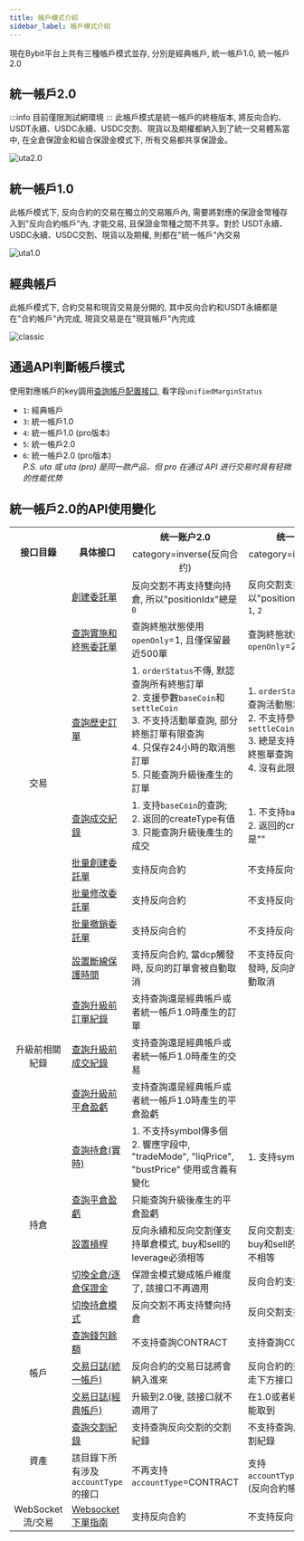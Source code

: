 ```yaml
---
title: 帳戶模式介紹
sidebar_label: 帳戶模式介紹
---
```

現在Bybit平台上共有三種帳戶模式並存, 分別是經典帳戶, 統一帳戶1.0, 統一帳戶2.0

## 統一帳戶2.0
:::info
目前僅限測試網環境
:::
此帳戶模式是統一帳戶的終極版本, 將反向合約、USDT永續、USDC永續、USDC交割、現貨以及期權都納入到了統一交易體系當中, 
在全倉保證金和組合保證金模式下, 所有交易都共享保證金。

![uta2.0](/img/uta2_cn.png)

## 統一帳戶1.0
此帳戶模式下, 反向合約的交易在獨立的交易賬戶內, 需要將對應的保證金幣種存入到"反向合約帳戶"內, 才能交易, 且保證金幣種之間不共享。對於
USDT永續、USDC永續、USDC交割、現貨以及期權, 則都在"統一帳戶"內交易

![uta1.0](/img/uta1_cn.png)

## 經典帳戶
此帳戶模式下, 合約交易和現貨交易是分開的, 其中反向合約和USDT永續都是在"合約帳戶"內完成, 現貨交易是在"現貨帳戶"內完成

![classic](/img/classic_cn.png)

## 通過API判斷帳戶模式
使用對應帳戶的key調用[查詢帳戶配置接口](account/account-info#), 看字段`unifiedMarginStatus`
* `1`: 經典帳戶
* `3`: 統一帳戶1.0
* `4`: 統一帳戶1.0 (pro版本)
* `5`: 統一帳戶2.0
* `6`: 統一帳戶2.0 (pro版本)
<br/><i>P.S. uta 或 uta (pro) 是同一款产品，但 pro 在通过 API 进行交易时具有轻微的性能优势</i>

## 統一帳戶2.0的API使用變化
<span class="blocky_table">

<table>
    <tr>
        <th rowSpan="2" align="center">接口目錄</th><th rowSpan="2">具体接口</th><th>统一账户2.0</th><th>统一账户1.0</th>
    </tr>
    <tr>
        <td align="center">category=inverse(反向合约)</td><td align="center">category=inverse(反向合约)</td>
    </tr>
    <tr>
        <td rowSpan="8" align="center">交易</td><td><a href="order/create-order#">創建委託單</a></td><td>反向交割不再支持雙向持倉, 所以"positionIdx"總是<code>0</code></td><td>反向交割支持雙向持倉, 所以"positionIdx"可以是<code>0</code>, <code>1</code>, <code>2</code></td>
    </tr>
    <tr>
        <td><a href="order/open-order#">查詢實施和終態委託單</a></td><td>查詢終態狀態使用<code>openOnly</code>=1, 且僅保留最近500單</td><td>查詢終態狀態使用<code>openOnly</code>=2</td>
    </tr>
    <tr>
        <td><a href="order/order-list#">查詢歷史訂單</a></td><td>1. <code>orderStatus</code>不傳, 默認查詢所有終態訂單<br/>2. 支援參數<code>baseCoin</code>和<code>settleCoin</code><br/>3. 不支持活動單查詢, 部分終態訂單有限查詢<br/>4. 只保存24小時的取消態訂單<br/>5. 只能查詢升級後產生的訂單</td><td>1. <code>orderStatus</code>不傳, 默認查詢活動態和終態訂單<br/>2. 不支持參數<code>baseCoin</code>和<code>settleCoin</code><br/>3. 總是支持活動單和各種終態單查詢<br/>4. 沒有此限制</td>
    </tr>
    <tr>
        <td><a href="order/execution#">查詢成交紀錄</a></td><td>1. 支持<code>baseCoin</code>的查詢; <br/>2. 返回的createType有值<br/>3. 只能查詢升級後產生的成交</td><td>1. 不支持<code>baseCoin</code>的查詢;<br/>2. 返回的createType總是""</td>
    </tr>
    <tr>
        <td><a href="order/batch-place#">批量創建委託單</a></td><td>支持反向合約</td><td>不支持反向合約</td>
    </tr>
    <tr>
        <td><a href="order/batch-amend#">批量修改委託單</a></td><td>支持反向合約</td><td>不支持反向合約</td>
    </tr>
    <tr>
        <td><a href="order/batch-cancel#">批量撤銷委託單</a></td><td>支持反向合約</td><td>不支持反向合約</td>
    </tr>
    <tr>
        <td><a href="order/dcp#">設置斷線保護時間</a></td><td>支持反向合約, 當dcp觸發時, 反向的訂單會被自動取消</td><td>不支持反向合約, 當dcp觸發時, 反向的訂單不會被自動取消</td>
    </tr>
    <tr>
        <td rowSpan="3" align="center">升級前相關紀錄</td><td><a href="pre-upgrade/order-list#">查詢升級前訂單紀錄</a></td><td>支持查詢還是經典帳戶或者統一帳戶1.0時產生的訂單 </td><td align="center">-</td>
    </tr>
     <tr>
        <td><a href="pre-upgrade/execution#">查詢升級前成交紀錄</a></td><td>支持查詢還是經典帳戶或者統一帳戶1.0時產生的交易 </td><td align="center">-</td>
    </tr>
     <tr>
        <td><a href="pre-upgrade/close-pnl#">查詢升級前平倉盈虧</a></td><td>支持查詢還是經典帳戶或者統一帳戶1.0時產生的平倉盈虧 </td><td align="center">-</td>
    </tr>
    <tr>
        <td rowSpan="5" align="center">持倉</td><td><a href="position#">查詢持倉(實時)</a></td><td>1. 不支持symbol傳多個<br/>2. 響應字段中, "tradeMode", "liqPrice", "bustPrice" 使用或含義有變化</td><td>1. 支持symbol傳多個</td>
    </tr>
    <tr>
        <td><a href="position/close-pnl#">查詢平倉盈虧</a></td><td>只能查詢升級後產生的平倉盈虧</td><td align="center"> - </td>
    </tr>
    <tr>
        <td><a href="position/leverage#">設置槓桿</a></td><td>反向永續和反向交割僅支持單倉模式, buy和sell的leverage必須相等</td><td>反向交割支持雙向持倉, buy和sell的leverage可以不相等</td>
    </tr>
    <tr>
        <td><a href="position/cross-isolate#">切換全倉/逐倉保證金</a></td><td>保證金模式變成帳戶維度了, 該接口不再適用</td><td>反向合約支持使用該接口</td>
    </tr>
    <tr>
        <td><a href="position/position-mode#">切換持倉模式</a></td><td>反向交割不再支持雙向持倉</td><td>反向交割支持雙向持倉</td>
    </tr>
     <tr>
        <td rowSpan="3" align="center">帳戶</td><td><a href="account/wallet-balance#">查詢錢包餘額</a></td><td>不支持查詢CONTRACT</td><td>支持查詢CONTRACT</td>
    </tr>
    <tr>
        <td><a href="account/transaction-log#">交易日誌(統一帳戶)</a></td><td>反向合約的交易日誌將會納入進來</td><td>反向合約的交易日誌需要走下方接口</td>
    </tr>
    <tr>
        <td><a href="account/contract-transaction-log#">交易日誌(經典帳戶)</a></td><td>升級到2.0後, 該接口就不適用了</td><td>在1.0或者經典時的數據還能取到</td>
    </tr>
    <tr>
        <td rowSpan="2" align="center">資產</td><td><a href="asset/delivery#">查詢交割紀錄</a></td><td>支持查詢反向交割的交割紀錄</td><td>不支持查詢反向交割的交割紀錄</td>
    </tr>
    <tr>
        <td>該目錄下所有涉及<code>accountType</code>的接口</td><td>不再支持<code>accountType</code>=CONTRACT</td><td>支持<code>accountType</code>=CONTRACT (反向合約帳戶)</td>
    </tr>
    <tr>
        <td align="center">WebSocket流/交易</td><td><a href="websocket/trade/guideline#">Websocket下單指南</a></td><td>支持反向合約</td><td>不支持反向合約</td>
    </tr>
</table>

</span>